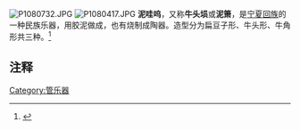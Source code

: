 [[File:P1080732.JPG|thumb]]
[[File:P1080417.JPG|thumb]]
'''泥哇呜'''，又称'''牛头埙'''或'''泥箫'''，是[[宁夏|宁夏]][[回族|回族]]的一种民族乐器，用胶泥做成，也有烧制成陶器。造型分为扁豆子形、牛头形、牛角形共三种。<ref>{{Cite web |url=http://www.cnr.cn/2008zt/cl/nxrw/200806/t20080612_504828023.html |title=存档副本 |accessdate=2010-04-01 |archive-date=2016-03-07 |archive-url=https://web.archive.org/web/20160307065457/http://www.cnr.cn/2008zt/cl/nxrw/200806/t20080612_504828023.html |dead-url=no }}</ref>

==注释==
<div class="references-small">
<references></references>
</div>

{{Musical-instruments-stub}}

[[Category:管乐器|Category:管乐器]]